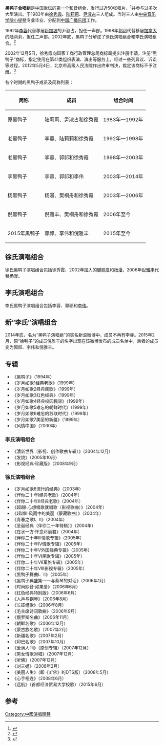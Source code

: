 '''黑鸭子合唱组'''是[[中国|中国]]歌坛的第一个[[和音|和音]]组合，发行过近50张唱片，<ref>{{Cite web |url=http://ent.tom.com/2008-03-08/000E/05039722.html |title=“黑鸭子”演唱组放声武汉剧院 称永远不解散_TOM娱乐 |access-date=2009-06-21 |archive-url=https://web.archive.org/web/20081108215414/http://ent.tom.com/2008-03-08/000E/05039722.html |archive-date=2008-11-08 |dead-url=yes }}</ref>并参与过多次大型演出。于1983年由[[徐秀霞|徐秀霞]]、[[陆莉莉|陆莉莉]]、[[尹淑占|尹淑占]]三人组成。当时三人由[[中央音乐学院|中央音乐学院]][[小提琴|小提琴]]专业毕业、分配到[[中国广播乐团|中国广播乐团]]工作。

1992年[[李蓉|李蓉]]代替移居[[新加坡|新加坡]]的尹淑占，担任一声部。1998年[[郭祁|郭祁]]代替移居[[加拿大|加拿大]]的陆莉莉，担任二声部。2002年底，黑鸭子分解成了徐氏演唱组合和李氏演唱组合。<ref>{{Cite web |url=http://ent.sina.com.cn/2004-11-23/2240577003.html |title=两只“黑鸭子”吵起来(组图)_影音娱乐_新浪网 |access-date=2009-06-21 |archive-date=2019-02-09 |archive-url=https://web.archive.org/web/20190209232458/http://ent.sina.com.cn/2004-11-23/2240577003.html |dead-url=no }}</ref>

2002年12月5日，徐秀霞向国家工商行政管理总局商标局提出注册申请，注册“黑鸭子”商标，指定使用在第41类组织表演、演出等服务上。经过一些列异议、诉讼等过程，2012年5月4日，北京市高级人民法院作出终审判决，裁定该商标不予注册。<ref>{{Cite web |url=http://www.cnipr.net/article_show.asp?article_id=19341 |title=中国广播艺术团与国家工商行政管理总局商标评审委员会第三人李蓉第3393307号“黑鸭子”商标异议复审行政纠纷案 |access-date=2015-02-16 |archive-url=https://web.archive.org/web/20150216182733/http://www.cnipr.net/article_show.asp?article_id=19341 |archive-date=2015-02-16 |dead-url=yes }}</ref>

各个时期的黑鸭子成员及简称列表：
{|class="wikitable"
|-
! 简称 !! 成员 !! 组合时间
|-
|原黑鸭子
|陆莉莉、尹淑占和徐秀霞
|1983年—1992年
|-
|老黑鸭子
|李蓉、陆莉莉和徐秀霞
|1992年—1998年
|-
|老黑鸭子
|李蓉、郭祁和徐秀霞
|1998年—2003年
|-
|李黑鸭子
|李蓉、郭祁和李伟
|2003年—2014年
|-
|杨黑鸭子
|杨漫、樊桐舟和徐秀霞
|2003年—2006年
|-
|倪黑鸭子
|倪雅丰、樊桐舟和徐秀霞
|2006年至今 
|-
|2015年黑鸭子
|郭祁、李伟和倪雅丰
|2015年至今
|}

== 徐氏演唱组合 ==
徐氏黑鸭子演唱组合包括徐秀霞、2002年加入的[[樊桐舟|樊桐舟]]和[[杨漫|杨漫]]，2006年[[倪雅丰|倪雅丰]]代替杨漫。

== 李氏演唱组合 ==
李氏黑鸭子演唱组合包括李蓉、郭祁和[[李伟|李伟]]。

== 新“李氏”演唱组合 ==
2014年底，名为“黑鸭子演唱组”的实名新浪微博中，成员不再有李蓉。2015年2月，原“徐鸭子”的成员倪雅丰的名字出现在该微博发布的成员名单中，后者的成员变为郭祁、李伟和倪雅丰。

== 专辑 ==
*《黑鸭子》（1994年）
*《岁月如歌1经典老歌》（1999年）
*《岁月如歌2经典民歌》（1999年）
*《岁月如歌3红色经典》（1999年）
*《岁月如歌4经典校园民谣》（1999年）
*《岁月如歌5难忘的朝鲜时代》（1999年）
*《岁月如歌6难忘的苏联时代》（1999年）
*《岁月如歌7美丽的新疆》（1999年）
*《风情中国》（2000年）
===李氏演唱组合===
*《清新世界（影视、创作歌曲专辑）》（2004年12月）
*《发烧》（2005年10月）
*《影视经典·珍藏版》（2008年9月）
===徐氏演唱组合===
*《岁月如歌8流行的经典》（2003年）
*《伴你二十年Ⅰ经典老歌》（2004年）
*《伴你二十年Ⅱ经典老歌》（2004年）
*《超越Ⅰ·心想唱歌就唱歌（影视歌曲）》（2004年）
*《超越Ⅱ·风雨中的美丽（蒙藏歌曲）》（2004年）
*《青春之歌Ⅰ、Ⅱ》（2004年）
*《圣诞经典（伴你二十年特辑）》（2004年）
*《在水一方·怀念邓丽君》（2004年）
*《伴你二十年Ⅲ情歌专辑》（2005年）
*《伴你二十年Ⅳ情歌专辑》（2005年）
*《伴你二十年Ⅴ外国经典专辑》（2005年）
*《伴你二十年Ⅵ民歌专辑》（2005年）
*《伴你二十年Ⅶ军旅专辑》（2005年）
*《伴你二十年Ⅷ影视专辑》（2005年）
*《黑鸭子舞曲Ⅰ、Ⅱ》（2005年）
*《黑鸭子典盛集——与蔡琴的对话》（2006年1月）
*《时尚妙音·如果爱》（2006年6月）
*《红色经典特别版》（2006年6月）
*《人声与钢琴》（2006年8月）
*《长征组歌》（2006年8月）
*《毛主席诗词歌曲》（2006年9月）
*《俄罗斯名曲》（2006年11月）
*《朝鲜名歌》（2006年12月）
*《蒙古族名歌》（2007年2月）
*《新疆名歌》（2007年2月）
*《印巴名歌》（2007年10月）
*《爱满人间》（原创专辑）（2007年12月）
*《男女情歌对唱》（2007年12月）
*《听佛》（2007年12月）
*《刘三姐》（2008年2月）
*《美丽人生》（即《听佛》的DTS版）（2008年5月）
*《心手相连》（2008年6月）
*《远航》（首都经济贸易大学校歌）（2015年6月）
== 参考 ==
{{reflist}}


[[Category:中國演唱團體|Category:中國演唱團體]]